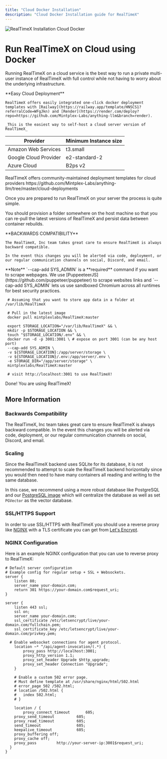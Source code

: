 ```yaml
---
title: "Cloud Docker Installation"
description: "Cloud Docker Installation guide for RealTimeX"
---
```



<Image
  src="/images/getting-started/installation/cloud-docker/header-image.png"
  height={1080}
  width={1920}
  quality={100}
  alt="RealTimeX Installation Cloud Docker"
/>

# Run RealTimeX on Cloud using Docker

Running RealTimeX on a cloud service is the best way to run a private multi-user instance of RealTimeX with full control while not having to worry about the underlying infrastructure.

<Callout type="info" emoji="💡">
  **Easy Cloud Deployment**

    RealTimeX offers easily integrated one-click docker deployment templates with [Railway](https://railway.app/template/HNSCS1?referralCode=WFgJkn) and [Render](https://render.com/deploy?repo=https://github.com/Mintplex-Labs/anything-llm&branch=render).

    _This is the easiest way to self-host a cloud server version of RealTimeX_

</Callout>

| Provider              | Minimum Instance size |
| --------------------- | --------------------- |
| Amazon Web Services   | t3.small              |
| Google Cloud Provider | e2-standard-2         |
| Azure Cloud           | B2ps v2               |

<Callout type="info" emoji="💡">
  RealTimeX offers community-maintained deployment templates for cloud
  providers
  https://github.com/Mintplex-Labs/anything-llm/tree/master/cloud-deployments
</Callout>

Once you are prepared to run RealTimeX on your server the process is quite simple.

You should provision a folder somewhere on the host machine so that you can re-pull the latest versions of RealTimeX and persist data between container rebuilds.

<Callout type="warning" emoji="⚠️">
  **BACKWARDS COMPATIBILITY**

    The RealTimeX, Inc team takes great care to ensure RealTimeX is always backward compatible.

    In the event this changes you will be alerted via code, deployment, or our regular communication channels on social, Discord, and email.

</Callout>

<Callout type="info" emoji="️💡">
  **Note** `--cap-add SYS_ADMIN` is a **required** command if you want to scrape
  webpages. We use [PuppeeteerJS](https://github.com/puppeteer/puppeteer) to
  scrape websites links and `--cap-add SYS_ADMIN` lets us use sandboxed Chromium
  across all runtimes for best security practices.
</Callout>

```shell copy showLineNumbers
 # Assuming that you want to store app data in a folder at /var/lib/RealTimeX

 # Pull in the latest image
 docker pull mintplexlabs/RealTimeX:master

 export STORAGE_LOCATION="/var/lib/RealTimeX" && \
 mkdir -p $STORAGE_LOCATION && \
 touch "$STORAGE_LOCATION/.env" && \
 docker run -d -p 3001:3001 \ # expose on port 3001 (can be any host port)
 --cap-add SYS_ADMIN \
 -v ${STORAGE_LOCATION}:/app/server/storage \
 -v ${STORAGE_LOCATION}/.env:/app/server/.env \
 -e STORAGE_DIR="/app/server/storage" \
 mintplexlabs/RealTimeX:master

 # visit http://localhost:3001 to use RealTimeX!
```

Done! You are using RealTimeX!


## More Information

### Backwards Compatibility

The RealTimeX, Inc team takes great care to ensure RealTimeX is always backward compatible.
In the event this changes you will be alerted via code, deployment, or our regular communication channels on social, Discord, and email.

### Scaling

Since the RealTimeX backend uses SQLite for its database, it is not recommended to attempt to scale the RealTimeX backend horizontally
since you would then need to have many containers all reading and writing to the same database.

In this case, we recommend using a more robust database like PostgreSQL and our [PostgreSQL image](/installation-docker/available-images#pg) which will centralize the database as well as set `PGVector` as the vector database.

### SSL/HTTPS Support

In order to use SSL/HTTPS with RealTimeX you should use a reverse proxy like [NGINX](https://www.nginx.com/) with a TLS certificate you can get from [Let's Encrypt](https://letsencrypt.org/).

### NGINX Configuration

Here is an example NGINX configuration that you can use to reverse proxy to RealTimeX:

```nginx
# Default server configuration
# Example config for regular setup + SSL + Websockets.
server {
	listen 80;
	server_name your-domain.com;
	return 301 https://your-domain.com$request_uri;
}

server {
	listen 443 ssl;
	ssl on;
	server_name your-domain.com;
	ssl_certificate /etc/letsencrypt/live/your-domain.com/fullchain.pem;
	ssl_certificate_key /etc/letsencrypt/live/your-domain.com/privkey.pem;	

  # Enable websocket connections for agent protocol.
	location ~* ^/api/agent-invocation/(.*) {
		proxy_pass http://localhost:3001;
		proxy_http_version 1.1;
		proxy_set_header Upgrade $http_upgrade;
		proxy_set_header Connection "Upgrade";
	}

	# Enable a custom 502 error page.
	# Must define template at /usr/share/nginx/html/502.html
	# error_page 502 /502.html;
    # location /502.html {
    #   index 502.html;
    # }

	location / {
		proxy_connect_timeout       605;
    proxy_send_timeout          605;
    proxy_read_timeout          605;
    send_timeout                605;
    keepalive_timeout           605;
    proxy_buffering off;
    proxy_cache off;
    proxy_pass         http://your-server-ip:3001$request_uri;
  }
}
```